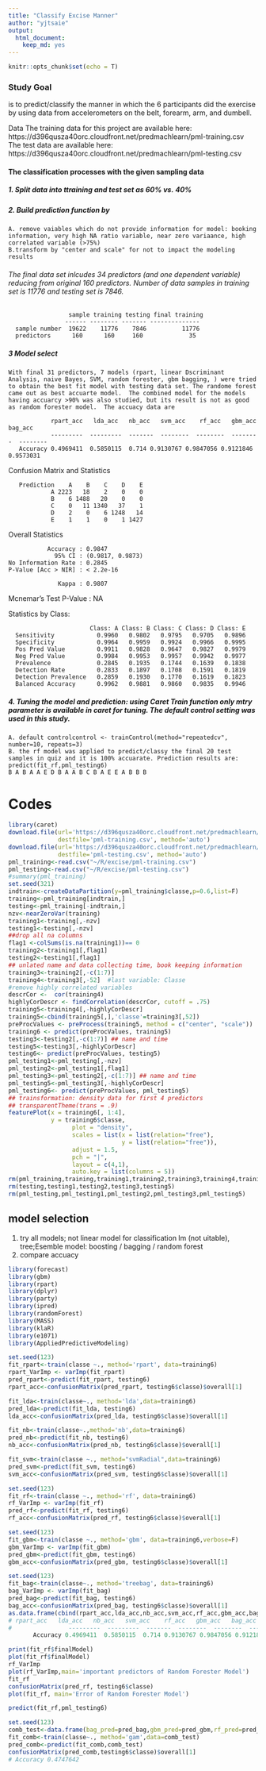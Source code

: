 ---
title: "Classify Excise Manner"
author: "yjtsaie"
output: 
  html_document: 
    keep_md: yes
---

```{r setup, include=FALSE}
knitr::opts_chunk$set(echo = T)
```
### Study Goal
  is to predict/classify the manner in which the 6 participants did the exercise by using data from accelerometers on the belt, forearm, arm, and dumbell. 

Data
The training data for this project are available here:
https://d396qusza40orc.cloudfront.net/predmachlearn/pml-training.csv
The test data are available here:
https://d396qusza40orc.cloudfront.net/predmachlearn/pml-testing.csv

#### The classification processes with the given sampling data
##### 1. Split data into ttraining and test set as 60% vs. 40%
##### 2. Build prediction function by 
    A. remove vaiables which do not provide information for model: booking information, very high NA ratio variable, near zero variaance, high correlated variable (>75%)
    B.transform by "center and scale" for not to impact the modeling results
######   The final data set inlcudes 34 predictors (and one dependent variable) reducing from original 160 predictors.  Number of data samples in training set is 11776 and testing set is 7846.

                     sample training testing final training  
                    ------ -------- ------- --------------  
      sample number  19622    11776    7846          11776
      predictors      160      160     160             35  

##### 3 Model select
    With final 31 predictors, 7 models (rpart, linear Dscriminant Analysis, naive Bayes, SVM, random forester, gbm bagging, ) were tried to obtain the best fit model with testing data set. The randome forest came out as best accuarte model.  The combined model for the models having accuarcy >90% was also studied, but its result is not as good as random forester model.  The accuacy data are
    
                rpart_acc   lda_acc   nb_acc   svm_acc    rf_acc   gbm_acc   bag_acc 
                ---------  ---------  -------  --------  --------  --------  --------
       Accuracy 0.4969411  0.5850115  0.714 0.9130767 0.9847056 0.9121846 0.9573031


Confusion Matrix and Statistics

       Prediction    A    B    C    D    E
                A 2223   18    2    0    0  
                B    6 1488   20    0    0  
                C    0   11 1340   37    1  
                D    2    0    6 1248   14  
                E    1    1    0    1 1427  

  Overall Statistics
                                          
               Accuracy : 0.9847          
                 95% CI : (0.9817, 0.9873)
    No Information Rate : 0.2845          
    P-Value [Acc > NIR] : < 2.2e-16       
                                          
                  Kappa : 0.9807          
   Mcnemar's Test P-Value : NA              

   Statistics by Class:

                           Class: A Class: B Class: C Class: D Class: E  
      Sensitivity            0.9960   0.9802   0.9795   0.9705   0.9896 
      Specificity            0.9964   0.9959   0.9924   0.9966   0.9995 
      Pos Pred Value         0.9911   0.9828   0.9647   0.9827   0.9979  
      Neg Pred Value         0.9984   0.9953   0.9957   0.9942   0.9977 
      Prevalence             0.2845   0.1935   0.1744   0.1639   0.1838  
      Detection Rate         0.2833   0.1897   0.1708   0.1591   0.1819 
      Detection Prevalence   0.2859   0.1930   0.1770   0.1619   0.1823 
      Balanced Accuracy      0.9962   0.9881   0.9860   0.9835   0.9946

##### 4. Tuning the model and prediction:  using Caret Train function only mtry parameter is available in caret for tuning. The default control setting was used in this study.
    A. default controlcontrol <- trainControl(method="repeatedcv", number=10, repeats=3)
    B. the rf model was applied to predict/classy the final 20 test samples in quiz and it is 100% accuarate. Prediction results are:
    predict(fit_rf,pml_testing6)  
    B A B A A E D B A A B C B A E E A B B B


# Codes
```{r data, cache=TRUE}
library(caret)
download.file(url='https://d396qusza40orc.cloudfront.net/predmachlearn/pml-training.csv',
              destfile='pml-training.csv', method='auto')
download.file(url='https://d396qusza40orc.cloudfront.net/predmachlearn/pml-testing.csv',
              destfile='pml-testing.csv', method='auto')
pml_training<-read.csv("~/R/excise/pml-training.csv")
pml_testing<-read.csv("~/R/excise/pml-testing.csv")
#summary(pml_training)
set.seed(321)
indtrain<-createDataPartition(y=pml_training$classe,p=0.6,list=F)
training<-pml_training[indtrain,]
testing<-pml_training[-indtrain,]
nzv<-nearZeroVar(training)
training1<-training[,-nzv]
testing1<-testing[,-nzv]
##drop all na columns
flag1 <-colSums(is.na(training1))== 0
training2<-training1[,flag1]
testing2<-testing1[,flag1] 
## unlated name and data collecting time, book keeping information
training3<-training2[,-c(1:7)] 
training4<-training3[,-52]  #last variable: Classe
#remove highly correlated variables
descrCor <-  cor(training4)
highlyCorDescr <- findCorrelation(descrCor, cutoff = .75)
training5<-training4[,-highlyCorDescr]
training5<-cbind(training5[,],'classe'=training3[,52])
preProcValues <- preProcess(training5, method = c("center", "scale"))
training6 <- predict(preProcValues, training5)
testing3<-testing2[,-c(1:7)] ## name and time
testing5<-testing3[,-highlyCorDescr]
testing6<- predict(preProcValues, testing5)
pml_testing1<-pml_testing[,-nzv]
pml_testing2<-pml_testing1[,flag1]
pml_testing3<-pml_testing2[,-c(1:7)] ## name and time
pml_testing5<-pml_testing3[,-highlyCorDescr]
pml_testing6<- predict(preProcValues, pml_testing5)
## trainsformation: density data for first 4 predictors
## transparentTheme(trans = .9)
featurePlot(x = training6[, 1:4],
            y = training6$classe,
                  plot = "density",
                  scales = list(x = list(relation="free"),
                                y = list(relation="free")),
                  adjust = 1.5,
                  pch = "|",
                  layout = c(4,1),
                  auto.key = list(columns = 5))
rm(pml_training,training,training1,training2,training3,training4,training5)
rm(testing,testing1,testing2,testing3,testing5)
rm(pml_testing,pml_testing1,pml_testing2,pml_testing3,pml_testing5)
```

## model selection
1. try all models; not linear model for classification
lm (not uitable), tree;Esemble model: boosting / bagging / random forest
2. compare accuacy
```{r model,eval=T}

library(forecast)
library(gbm)
library(rpart)
library(dplyr)
library(party)
library(ipred)
library(randomForest)
library(MASS)
library(klaR)
library(e1071)
library(AppliedPredictiveModeling)
```
```{r model1,eval=F}
set.seed(123)
fit_rpart<-train(classe ~., method='rpart', data=training6)
rpart_VarImp <- varImp(fit_rpart)
pred_rpart<-predict(fit_rpart, testing6)
rpart_acc<-confusionMatrix(pred_rpart, testing6$classe)$overall[1]

fit_lda<-train(classe~., method='lda',data=training6)
pred_lda<-predict(fit_lda, testing6)
lda_acc<-confusionMatrix(pred_lda, testing6$classe)$overall[1]

fit_nb<-train(classe~.,method='nb',data=training6)
pred_nb<-predict(fit_nb, testing6)
nb_acc<-confusionMatrix(pred_nb, testing6$classe)$overall[1]

fit_svm<-train(classe ~., method="svmRadial",data=training6)
pred_svm<-predict(fit_svm, testing6)
svm_acc<-confusionMatrix(pred_svm, testing6$classe)$overall[1]
```
```{r model3, cache=T}
set.seed(123)
fit_rf<-train(classe ~., method='rf', data=training6)
rf_VarImp <- varImp(fit_rf)
pred_rf<-predict(fit_rf, testing6)
rf_acc<-confusionMatrix(pred_rf, testing6$classe)$overall[1]
```
```{r model4, eval=F}
set.seed(123)
fit_gbm<-train(classe ~., method='gbm', data=training6,verbose=F)
gbm_VarImp <- varImp(fit_gbm)
pred_gbm<-predict(fit_gbm, testing6)
gbm_acc<-confusionMatrix(pred_gbm, testing6$classe)$overall[1]
```
```{r model5, eval=F}
set.seed(123)
fit_bag<-train(classe~., method='treebag', data=training6)
bag_VarImp <- varImp(fit_bag)
pred_bag<-predict(fit_bag, testing6)
bag_acc<-confusionMatrix(pred_bag, testing6$classe)$overall[1]
as.data.frame(cbind(rpart_acc,lda_acc,nb_acc,svm_acc,rf_acc,gbm_acc,bag_acc))
# rpart_acc   lda_acc   nb_acc   svm_acc    rf_acc   gbm_acc   bag_acc 
#                ---------  ---------  -------  --------  --------  --------  --------
       Accuracy 0.4969411  0.5850115  0.714 0.9130767 0.9847056 0.9121846 0.9573031

```
```{r model6,cache=T, eval=T}
print(fit_rf$finalModel)
plot(fit_rf$finalModel)
rf_VarImp
plot(rf_VarImp,main='important predictors of Random Forester Model')
fit_rf
confusionMatrix(pred_rf, testing6$classe)
plot(fit_rf, main='Error of Random Forester Model')

predict(fit_rf,pml_testing6)
```
```{r model_comb, cache=T, eval=F}
set.seed(123)
comb_test<-data.frame(bag_pred=pred_bag,gbm_pred=pred_gbm,rf_pred=pred_rf,svm_pred=pred_svm,'classe'=testing5$classe)
fit_comb<-train(classe~., method='gam',data=comb_test)
pred_comb<-predict(fit_comb,comb_test)
confusionMatrix(pred_comb,testing6$classe)$overall[1] 
# Accuracy 0.4747642 
```